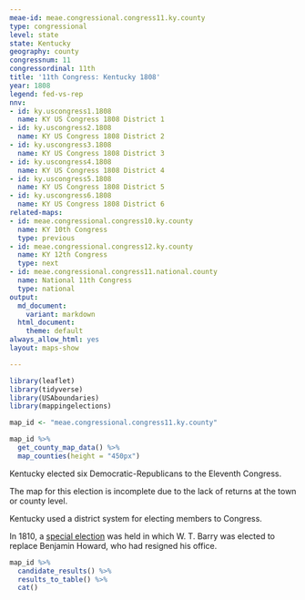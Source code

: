 ```yaml
---
meae-id: meae.congressional.congress11.ky.county
type: congressional
level: state
state: Kentucky
geography: county
congressnum: 11
congressordinal: 11th
title: '11th Congress: Kentucky 1808'
year: 1808
legend: fed-vs-rep
nnv:
- id: ky.uscongress1.1808
  name: KY US Congress 1808 District 1
- id: ky.uscongress2.1808
  name: KY US Congress 1808 District 2
- id: ky.uscongress3.1808
  name: KY US Congress 1808 District 3
- id: ky.uscongress4.1808
  name: KY US Congress 1808 District 4
- id: ky.uscongress5.1808
  name: KY US Congress 1808 District 5
- id: ky.uscongress6.1808
  name: KY US Congress 1808 District 6
related-maps:
- id: meae.congressional.congress10.ky.county
  name: KY 10th Congress
  type: previous
- id: meae.congressional.congress12.ky.county
  name: KY 12th Congress
  type: next
- id: meae.congressional.congress11.national.county
  name: National 11th Congress
  type: national
output:
  md_document:
    variant: markdown
  html_document:
    theme: default
always_allow_html: yes
layout: maps-show

---
```


```r
library(leaflet)
library(tidyverse)
library(USAboundaries)
library(mappingelections)

map_id <- "meae.congressional.congress11.ky.county"
```

<div class="map">

```r
map_id %>%
  get_county_map_data() %>%
  map_counties(height = "450px")
```

</div>

Kentucky elected six Democratic-Republicans to the Eleventh Congress.

The map for this election is incomplete due to the lack of returns at the town or county level.

Kentucky used a district system for electing members to Congress.

In 1810, a [special election](https://elections.lib.tufts.edu/catalog/tufts:ky.uscongress5.special.1810) was held in which W. T. Barry was elected to replace Benjamin Howard, who had resigned his office.

<div class="results-table">

```r
map_id %>%
  candidate_results() %>%
  results_to_table() %>%
  cat()
```

</div>
